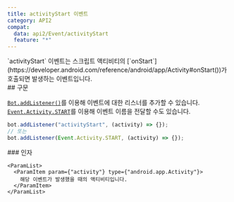 ```yaml
---
title: activityStart 이벤트
category: API2
compat:
  data: api2/Event/activityStart
  feature: "*"
---
```


<Section>
  `activityStart` 이벤트는 스크립트 액티비티의 [`onStart`](https://developer.android.com/reference/android/app/Activity#onStart())가
  호출되면 발생하는 이벤트입니다.
</Section>
<Section>
  ## 구문

  [`Bot.addListener()`](/reference/api2/Object/Bot/addListener)를 이용해 이벤트에 대한 리스너를 추가할 수 있습니다.
  [`Event.Activity.START`](/reference/api2/Object/Event/Activity/START)를 이용해 이벤트 이름을 전달할 수도 있습니다.
  ~~~js
  bot.addListener("activityStart", (activity) => {});
  // 또는
  bot.addListener(Event.Activity.START, (activity) => {});
  ~~~

  <Section>
    ### 인자

    <ParamList>
      <ParamItem param={"activity"} type={"android.app.Activity"}>
        해당 이벤트가 발생했을 때의 액티비티입니다.
      </ParamItem>
    </ParamList>
  </Section>
</Section>